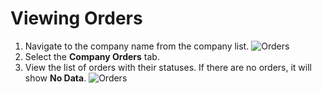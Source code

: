 # Viewing Orders

1. Navigate to the company name from the company list.
![Orders](./images/OM1.png)
2. Select the **Company Orders** tab.
3. View the list of orders with their statuses. If there are no orders, it will show **No Data**.
![Orders](./images/OM2.png)
